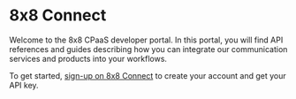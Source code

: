 
# 8x8 Connect

Welcome to the 8x8 CPaaS developer portal.
In this portal, you will find API references and guides describing how you can integrate our communication services and products into your workflows.

To get started, [sign-up on 8x8 Connect](https://connect.8x8.com/login/signup) to create your account and get your API key.

<ConnectCards />
